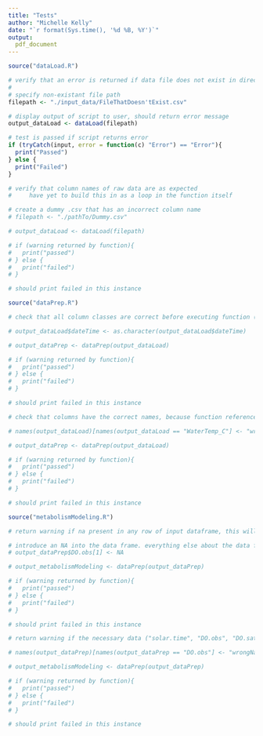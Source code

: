 ```yaml
---
title: "Tests"
author: "Michelle Kelly"
date: "`r format(Sys.time(), '%d %B, %Y')`"
output: 
  pdf_document
---
```


```r
source("dataLoad.R")
```

```r
# verify that an error is returned if data file does not exist in directory
#
# specify non-existant file path
filepath <- "./input_data/FileThatDoesn'tExist.csv"

# display output of script to user, should return error message
output_dataLoad <- dataLoad(filepath)

# test is passed if script returns error
if (tryCatch(input, error = function(c) "Error") == "Error"){
  print("Passed")
} else {
  print("Failed")
}
```

```r
# verify that column names of raw data are as expected
#     have yet to build this in as a loop in the function itself

# create a dummy .csv that has an incorrect column name
# filepath <- "./pathTo/Dummy.csv"

# output_dataLoad <- dataLoad(filepath)

# if (warning returned by function){
#   print("passed")
# } else {
#   print("failed")
# }

# should print failed in this instance
```

```r
source("dataPrep.R")
```

```r
# check that all column classes are correct before executing function (particularly dateTime)

# output_dataLoad$dateTime <- as.character(output_dataLoad$dateTime)

# output_dataPrep <- dataPrep(output_dataLoad)

# if (warning returned by function){
#   print("passed")
# } else {
#   print("failed")
# }

# should print failed in this instance
```

```r
# check that columns have the correct names, because function references these names internally

# names(output_dataLoad)[names(output_dataLoad == "WaterTemp_C"] <- "wrongName"

# output_dataPrep <- dataPrep(output_dataLoad)

# if (warning returned by function){
#   print("passed")
# } else {
#   print("failed")
# }

# should print failed in this instance
```

```r
source("metabolismModeling.R")
```

```r
# return warning if na present in any row of input dataframe, this will break model

# introduce an NA into the data frame. everything else about the data frame should be fine
# output_dataPrep$DO.obs[1] <- NA

# output_metabolismModeling <- dataPrep(output_dataPrep)

# if (warning returned by function){
#   print("passed")
# } else {
#   print("failed")
# }

# should print failed in this instance
```

```r
# return warning if the necessary data ("solar.time", "DO.obs", "DO.sat", "depth", "temp.water", "light") is not present within the input dataframe 

# names(output_dataPrep)[names(output_dataPrep == "DO.obs"] <- "wrongName"

# output_metabolismModeling <- dataPrep(output_dataPrep)

# if (warning returned by function){
#   print("passed")
# } else {
#   print("failed")
# }

# should print failed in this instance
```
